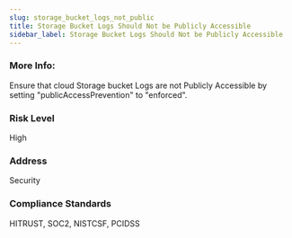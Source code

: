 ```yaml
---
slug: storage_bucket_logs_not_public
title: Storage Bucket Logs Should Not be Publicly Accessible
sidebar_label: Storage Bucket Logs Should Not be Publicly Accessible
---
```


### More Info:

Ensure that cloud Storage bucket Logs are not Publicly Accessible by setting "publicAccessPrevention" to "enforced".

### Risk Level

High

### Address

Security

### Compliance Standards

HITRUST, SOC2, NISTCSF, PCIDSS

